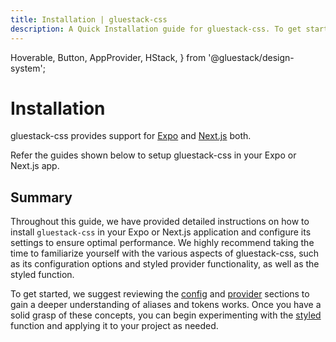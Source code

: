 ```yaml
---
title: Installation | gluestack-css
description: A Quick Installation guide for gluestack-css. To get started with gluestack-css, you'll need to install it using either npm or yarn.
---
```



<Meta title="Getting Started/Installation" />

  Hoverable,
  Button,
  AppProvider,
  HStack,
} from '@gluestack/design-system';

# Installation

gluestack-css provides support for [Expo](https://expo.dev/) and [Next.js](https://nextjs.org/) both.

Refer the guides shown below to setup gluestack-css in your Expo or Next.js app.

<AppProvider>
  <HStack
    space="md"
    flex={1}
    mb="$4"
    sx={{
      '@lg': {
        flexDirection: 'row',
      },
      'flexDirection': 'column',
    }}
  >
    <Hoverable
      heading="Expo"
      subHeading="Guide to install in an Expo project"
      href="/docs/getting-started/install-expo"
    />
    <Hoverable
      heading="Next.js"
      subHeading="Guide to install in a Next.js project"
      href="/docs/getting-started/install-nextjs"
    />
  </HStack>
</AppProvider>

## Summary

Throughout this guide, we have provided detailed instructions on how to install `gluestack-css` in your Expo or Next.js application and configure its settings to ensure optimal performance. We highly recommend taking the time to familiarize yourself with the various aspects of gluestack-css, such as its configuration options and styled provider functionality, as well as the styled function.

To get started, we suggest reviewing the [config](https://www.dank.style/docs/configuration/theme-tokens) and [provider](https://www.dank.style/docs/getting-started/styled-provider) sections to gain a deeper understanding of aliases and tokens works. Once you have a solid grasp of these concepts, you can begin experimenting with the [styled](https://www.dank.style/docs/getting-started/styled) function and applying it to your project as needed.
